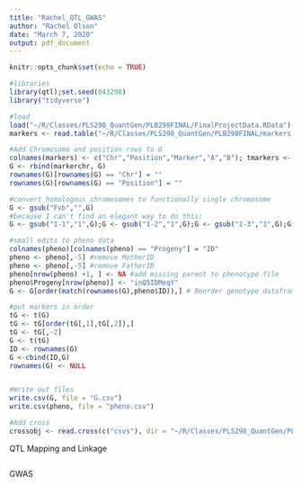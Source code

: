 ```yaml
---
title: "Rachel_QTL_GWAS"
author: "Rachel Olson"
date: "March 7, 2020"
output: pdf_document
---
```


```r
knitr::opts_chunk$set(echo = TRUE)
```

```r
#libraries
library(qtl);set.seed(043298)
library("tidyverse")

#load
load("~/R/Classes/PLS298_QuantGen/PLB298FINAL/FinalProjectData.RData")
markers <- read.table("~/R/Classes/PLS298_QuantGen/PLB298FINAL/markers.txt", quote="\"", comment.char="")
```

```r
#Add Chromosome and position rows to G
colnames(markers) <- c("Chr","Position","Marker","A","B"); tmarkers <- t(markers); colnames(tmarkers) <- markers$Marker; tmarkerchr <- data.frame(tmarkers["Chr",], tmarkers["Position",]); colnames(tmarkerchr) <- c("Chr", "Position"); markerchr <- t(tmarkerchr)
G <- rbind(markerchr, G)
rownames(G)[rownames(G) == "Chr"] = ""
rownames(G)[rownames(G) == "Position"] = ""

#convert homologous chromosomes to functionally single chromosome
G <- gsub("Fvb","",G)
#because I can't find an elegant way to do this:
G <- gsub("1-1","1",G);G <- gsub("1-2","1",G);G <- gsub("1-3","1",G);G <- gsub("1-4","1",G);G <- gsub("6-2","6",G);G <- gsub("2-1","2",G);G <- gsub("2-2","2",G);G <- gsub("2-3","2",G);G <- gsub("2-4","2",G);G <- gsub("4-1","4",G);G <- gsub("3-3","3",G);G <- gsub("7-4","7",G);G <- gsub("7-1","7",G);G <- gsub("3-2","3",G);G <- gsub("3-1","3",G);G <- gsub("3-4","3",G);G <- gsub("6-4","6",G);G <- gsub("6-1","6",G);G <- gsub("4-3","4",G);G <- gsub("7-3","7",G);G <- gsub("4-2","4",G);G <- gsub("5-2","5",G);G <- gsub("5-3","5",G);G <- gsub("4-4","4",G);G <- gsub("5-4","5",G);G <- gsub("5-1","5",G);G <- gsub("7-2","7",G);G <- gsub("6-3","6",G)

#small edits to pheno data
colnames(pheno)[colnames(pheno) == "Progeny"] = "ID"
pheno <- pheno[,-5] #remove MotherID
pheno <- pheno[,-5] #remove FatherID
pheno[nrow(pheno) +1, ] <- NA #add missing parent to phenotype file
pheno$Progeny[nrow(pheno)] <- "inQ5IDMeqY"
G <- G[order(match(rownames(G),pheno$ID)),] # Reorder genotype dataframe to match

#put markers in order
tG <- t(G)
tG <- tG[order(tG[,1],tG[,2]),]
tG <- tG[,-2]
G <- t(tG)
ID <- rownames(G)
G <-cbind(ID,G)
rownames(G) <- NULL


#Write out files
write.csv(G, file = "G.csv")
write.csv(pheno, file = "pheno.csv")
```

```r
#Add cross
crossobj <- read.cross(c("csvs"), dir = "~/R/Classes/PLS298_QuantGen/PLB298FINAL/", genfile = "G.csv", phefile = "pheno.csv", estimate.map = FALSE, genotypes = c(-1,0,1,2,3), na.strings = c("-1",NA))
```

QTL Mapping and Linkage

```r
```

GWAS

```r

```


